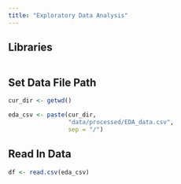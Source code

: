 ```yaml
---
title: "Exploratory Data Analysis"
---
```


## Libraries 
```r
```

## Set Data File Path

```r
cur_dir <- getwd()

eda_csv <- paste(cur_dir,
                 "data/processed/EDA_data.csv",
                 sep = "/")
```

## Read In Data

```r
df <- read.csv(eda_csv)
```